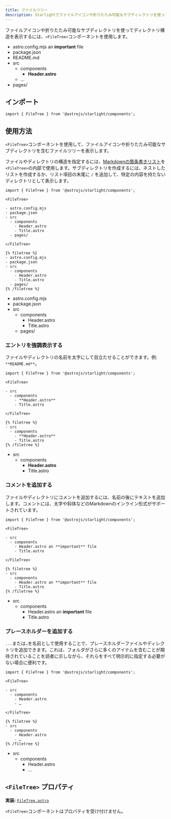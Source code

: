 ```yaml
---
title: ファイルツリー
description: Starlightでファイルアイコンや折りたたみ可能なサブディレクトリを使ってディレクトリ構造を表示する方法を学びましょう。
---
```



ファイルアイコンや折りたたみ可能なサブディレクトリを使ってディレクトリ構造を表示するには、`<FileTree>`コンポーネントを使用します。


<Preview>

<FileTree slot="preview">

- astro.config.mjs an **important** file
- package.json
- README.md
- src
  - components
    - **Header.astro**
  - …
- pages/

</FileTree>

</Preview>

## インポート

```tsx
import { FileTree } from '@astrojs/starlight/components';
```

## 使用方法

`<FileTree>`コンポーネントを使用して、ファイルアイコンや折りたたみ可能なサブディレクトリを含むファイルツリーを表示します。

ファイルやディレクトリの構造を指定するには、[Markdownの箇条書きリスト](https://www.markdownguide.org/basic-syntax/#unordered-lists)を`<FileTree>`の内部で使用します。サブディレクトリを作成するには、ネストしたリストを作成するか、リスト項目の末尾に `/` を追加して、特定の内容を持たないディレクトリとして表示します。

<Preview>

```mdx
import { FileTree } from '@astrojs/starlight/components';

<FileTree>

- astro.config.mjs
- package.json
- src
  - components
    - Header.astro
    - Title.astro
  - pages/

</FileTree>
```

<Fragment slot="markdoc">

```markdoc
{% filetree %}
- astro.config.mjs
- package.json
- src
  - components
    - Header.astro
    - Title.astro
  - pages/
{% /filetree %}
```

</Fragment>

<FileTree slot="preview">

- astro.config.mjs
- package.json
- src
  - components
    - Header.astro
    - Title.astro
  - pages/

</FileTree>

</Preview>

### エントリを強調表示する

ファイルやディレクトリの名前を太字にして目立たせることができます。例: `**README.md**`。

<Preview>

```mdx {7}
import { FileTree } from '@astrojs/starlight/components';

<FileTree>

- src
  - components
    - **Header.astro**
    - Title.astro

</FileTree>
```

<Fragment slot="markdoc">

```markdoc {4}
{% filetree %}
- src
  - components
    - **Header.astro**
    - Title.astro
{% /filetree %}
```

</Fragment>

<FileTree slot="preview">

- src
  - components
    - **Header.astro**
    - Title.astro

</FileTree>

</Preview>

### コメントを追加する

ファイルやディレクトリにコメントを追加するには、名前の後にテキストを追加します。コメントには、太字や斜体などのMarkdownのインライン形式がサポートされています。

<Preview>

```mdx {7}
import { FileTree } from '@astrojs/starlight/components';

<FileTree>

- src
  - components
    - Header.astro an **important** file
    - Title.astro

</FileTree>
```

<Fragment slot="markdoc">

```markdoc {4}
{% filetree %}
- src
  - components
    - Header.astro an **important** file
    - Title.astro
{% /filetree %}
```

</Fragment>

<FileTree slot="preview">

- src
  - components
    - Header.astro an **important** file
    - Title.astro

</FileTree>

</Preview>

### プレースホルダーを追加する

`...`または`…`を名前として使用することで、プレースホルダーファイルやディレクトリを追加できます。これは、フォルダがさらに多くのアイテムを含むことが期待されていることを読者に示しながら、それらをすべて明示的に指定する必要がない場合に便利です。

<Preview>

```mdx {8}
import { FileTree } from '@astrojs/starlight/components';

<FileTree>

- src
  - components
    - Header.astro
    - …

</FileTree>
```

<Fragment slot="markdoc">

```markdoc {5}
{% filetree %}
- src
  - components
    - Header.astro
    - …
{% /filetree %}
```

</Fragment>

<FileTree slot="preview">

- src
  - components
    - Header.astro
    - …

</FileTree>

</Preview>

## `<FileTree>` プロパティ

**実装:** [`FileTree.astro`](https://github.com/withastro/starlight/blob/main/packages/starlight/user-components/FileTree.astro)

`<FileTree>`コンポーネントはプロパティを受け付けません。

